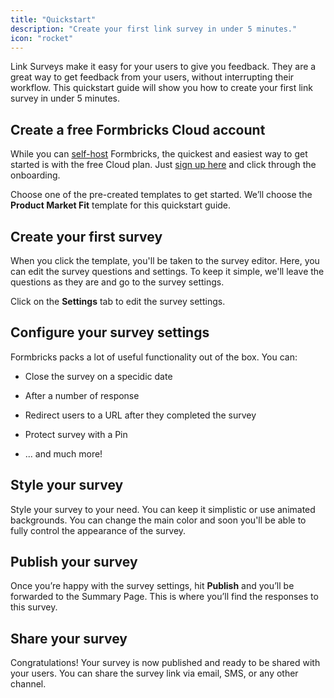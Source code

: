 ```yaml
---
title: "Quickstart"
description: "Create your first link survey in under 5 minutes."
icon: "rocket"
---
```


Link Surveys make it easy for your users to give you feedback. They are a great way to get feedback from your users, without interrupting their workflow. This quickstart guide will show you how to create your first link survey in under 5 minutes.

## Create a free Formbricks Cloud account

While you can [self-host](/self-hosting/overview) Formbricks, the quickest and easiest way to get started is with the free Cloud plan. Just [sign up here](https://app.formbricks.com/auth/signup) and click through the onboarding.

Choose one of the pre-created templates to get started. We’ll choose the **Product Market Fit** template for this quickstart guide.

## Create your first survey

When you click the template, you'll be taken to the survey editor. Here, you can edit the survey questions and settings. To keep it simple, we'll leave the questions as they are and go to the survey settings.

Click on the **Settings** tab to edit the survey settings.

## Configure your survey settings

Formbricks packs a lot of useful functionality out of the box. You can:

- Close the survey on a specidic date

- After a number of response

- Redirect users to a URL after they completed the survey

- Protect survey with a Pin

- ... and much more!

## Style your survey

Style your survey to your need. You can keep it simplistic or use animated backgrounds. You can change the main color and soon you'll be able to fully control the appearance of the survey.

## Publish your survey

Once you’re happy with the survey settings, hit **Publish** and you’ll be forwarded to the Summary Page. This is where you’ll find the responses to this survey.

## Share your survey

Congratulations! Your survey is now published and ready to be shared with your users. You can share the survey link via email, SMS, or any other channel.
